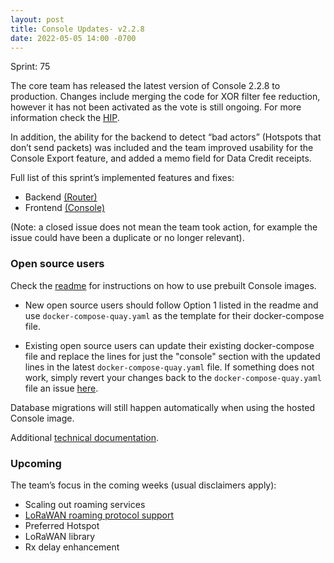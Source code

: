 ```yaml
---
layout: post
title: Console Updates- v2.2.8
date: 2022-05-05 14:00 -0700
---
```


Sprint: 75

The core team has released the latest version of Console 2.2.8 to production. Changes include
merging the code for XOR filter fee reduction, however it has not been activated as the vote is
still ongoing. For more information check the
[HIP](https://github.com/helium/HIP/blob/main/0059-reduce-xor-filter-fees.md).

In addition, the ability for the backend to detect “bad actors” (Hotspots that don’t send packets)
was included and the team improved usability for the Console Export feature, and added a memo field
for Data Credit receipts.

Full list of this sprint’s implemented features and fixes:

- Backend [(Router)](https://github.com/helium/router/milestone/13?closed=1)
- Frontend [(Console)](https://github.com/helium/console/milestone/13?closed=1)

(Note: a closed issue does not mean the team took action, for example the issue could have been a
duplicate or no longer relevant).

### Open source users

Check the [readme](https://github.com/helium/console) for instructions on how to use prebuilt
Console images.

- New open source users should follow Option 1 listed in the readme and use
  `docker-compose-quay.yaml` as the template for their docker-compose file.

- Existing open source users can update their existing docker-compose file and replace the lines for
  just the "console" section with the updated lines in the latest `docker-compose-quay.yaml` file.
  If something does not work, simply revert your changes back to the `docker-compose-quay.yaml` file
  an issue [here](https://github.com/helium/console/issues).

Database migrations will still happen automatically when using the hosted Console image.

Additional
[technical documentation](https://docs.helium.com/use-the-network/run-a-network-server/run-console/#console-setup).

### Upcoming

The team’s focus in the coming weeks (usual disclaimers apply):

- Scaling out roaming services
- [LoRaWAN roaming protocol support](https://lora-alliance.org/wp-content/uploads/2022/01/TR010-1.0.0-LoRaWAN-Roaming-Hub.pdf)
- Preferred Hotspot
- LoRaWAN library
- Rx delay enhancement
